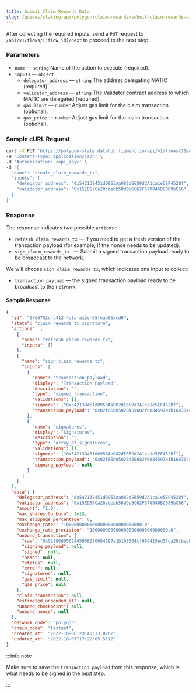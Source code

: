 ```yaml
---
title: Submit Claim Rewards Data
slug: /guides/staking-api/polygon/claim-rewards/submit-claim-rewards-data
---
```


After collecting the required inputs, send a `PUT` request to `/api/v1/flows/[:flow_id]/next` to proceed to the next step.

### Parameters

- `name` &mdash; `string` Name of the action to execute (required).
- `inputs` &mdash; `object`
  - `delegator_address` &mdash; `string` The address delegating MATIC (required).
  - `validator_address` &mdash; `string` The Validator contract address to which MATIC are delegated (required).
  - `gas_limit` &mdash; `number` Adjust gas limit for the claim transaction (optional).
  - `gas_price` &mdash; `number` Adjust gas limit for the claim transaction (optional).

### Sample cURL Request

```bash {5-8}
curl -X PUT 'https://polygon-slate.datahub.figment.io/api/v1/flows/21ec6775-720c-4c58-bfd2-73275200e1d0/next' \
-H 'Content-Type: application/json' \
-H 'Authorization: <api_key>' \
-d '{
  "name": "create_claim_rewards_tx",
  "inputs": {
    "delegator_address": "0x542138451d0953Aa082dE659d2A1ca1e5EF452Bf",
    "validator_address": "0x15ED57Ca28cbebb58d9c6C62F570046BC089bC66"
  }
}'
```

### Response

The response indicates two possible `actions` :

- `refresh_claim_rewards_tx` &mdash; If you need to get a fresh version of the transaction payload (for example, if the nonce needs to be updated).
- `sign_claim_rewards_tx ` &mdash; Submit a signed transaction payload ready to be broadcast to the network.

We will choose `sign_claim_rewards_tx`, which indicates one input to collect:

- `transaction_payload` &mdash; the signed transaction payload ready to be broadcast to the network.

#### Sample Response

```json
{
  "id": "07d6752c-c412-4cfa-a12c-65feab06acd6",
  "state": "claim_rewards_tx_signature",
  "actions": [
    {
      "name": "refresh_claim_rewards_tx",
      "inputs": []
    },
    {
      "name": "sign_claim_rewards_tx",
      "inputs": [
        {
          "name": "transaction_payload",
          "display": "Transaction Payload",
          "description": "",
          "type": "signed_transaction",
          "validations": [],
          "signers": ["0x542138451d0953Aa082dE659d2A1ca1e5EF452Bf"],
          "transaction_payload": "0x02f86d05028459682f0084597a1b168304cf969415ed57ca28cbebb58d9c6c62f570046bc089bc6680b844c83ec04d0000000000000000000000000000000000000000000000000de0b6b3a76400000000000000000000000000000000000000000000000000000de0b6b3a7640000c0"
        },
        {
          "name": "signatures",
          "display": "Signatures",
          "description": "",
          "type": "array_of_signatures",
          "validations": [],
          "signers": ["0x542138451d0953Aa082dE659d2A1ca1e5EF452Bf"],
          "transaction_payload": "0x02f86d05028459682f0084597a1b168304cf969415ed57ca28cbebb58d9c6c62f570046bc089bc6680b844c83ec04d0000000000000000000000000000000000000000000000000de0b6b3a76400000000000000000000000000000000000000000000000000000de0b6b3a7640000c0",
          "signing_payload": null
        }
      ]
    }
  ],
  "data": {
    "delegator_address": "0x542138451d0953Aa082dE659d2A1ca1e5EF452Bf",
    "validator_address": "0x15ED57Ca28cbebb58d9c6C62F570046BC089bC66",
    "amount": "1.0",
    "max_shares_to_burn": 1e18,
    "max_slippage_percentage": 0,
    "exchange_rate": "100000000000000000000000000000.0",
    "exchange_rate_precision": "100000000000000000000000000000.0",
    "unbond_transaction": {
      "raw": "0x02f86d05028459682f0084597a1b168304cf969415ed57ca28cbebb58d9c6c62f570046bc089bc6680b844c83ec04d0000000000000000000000000000000000000000000000000de0b6b3a76400000000000000000000000000000000000000000000000000000de0b6b3a7640000c0",
      "signing_payload": null,
      "signed": null,
      "hash": null,
      "status": null,
      "error": null,
      "signatures": null,
      "gas_limit": null,
      "gas_price": null
    },
    "claim_transaction": null,
    "estimated_unbonded_at": null,
    "unbond_checkpoint": null,
    "unbond_nonce": null
  },
  "network_code": "polygon",
  "chain_code": "testnet",
  "created_at": "2022-10-06T23:40:33.826Z",
  "updated_at": "2022-10-07T17:22:05.511Z"
}
```

:::info note

Make sure to save the `transaction_payload` from this response, which is what needs to be signed in the next step.

:::
